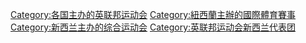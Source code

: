 [[Category:各国主办的英联邦运动会|Category:各国主办的英联邦运动会]]
[[Category:紐西蘭主辦的國際體育賽事|Category:紐西蘭主辦的國際體育賽事]]
[[Category:新西兰主办的综合运动会|Category:新西兰主办的综合运动会]]
[[Category:英联邦运动会新西兰代表团|Category:英联邦运动会新西兰代表团]]